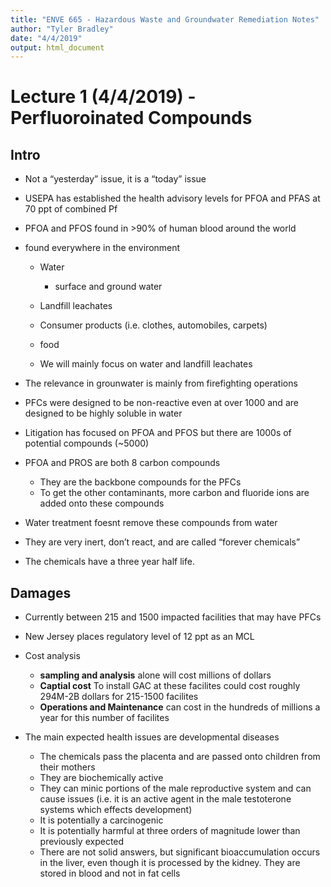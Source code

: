 ```yaml
---
title: "ENVE 665 - Hazardous Waste and Groundwater Remediation Notes"
author: "Tyler Bradley"
date: "4/4/2019"
output: html_document
---
```


# Lecture 1 (4/4/2019) - Perfluoroinated Compounds

## Intro
  * Not a "yesterday" issue, it is a "today" issue
  * USEPA has established the health advisory levels for PFOA and PFAS at 70 ppt of combined Pf
  * PFOA and PFOS found in >90% of human blood around the world
  * found everywhere in the environment
  
    * Water 
    
      * surface and ground water
    
    * Landfill leachates
    * Consumer products (i.e. clothes, automobiles, carpets)
    * food
    
    * We will mainly focus on water and landfill leachates
  
  * The relevance in grounwater is mainly from firefighting operations
  * PFCs were designed to be non-reactive even at over 1000 \degC and are designed to be highly soluble in water
  * Litigation has focused on PFOA and PFOS but there are 1000s of potential compounds (~5000)
  * PFOA and PROS are both 8 carbon compounds 
  
    * They are the backbone compounds for the PFCs
    * To get the other contaminants, more carbon and fluoride ions are added onto these compounds
    
  * Water treatment foesnt remove these compounds from water
  * They are very inert, don't react, and are called "forever chemicals"
  * The chemicals have a three year half life. 
  
  
## Damages
  
  * Currently between 215 and 1500 impacted facilities that may have PFCs
  * New Jersey places regulatory level of 12 ppt as an MCL
  * Cost analysis 
    
    * **sampling and analysis** alone will cost millions of dollars
    * **Captial cost** To install GAC at these facilites could cost roughly 294M-2B dollars for 215-1500 facilites
    * **Operations and Maintenance** can cost in the hundreds of millions a year for this number of facilites
    
  * The main expected health issues are developmental diseases
  
    * The chemicals pass the placenta and are passed onto children from their mothers
    * They are biochemically active
    * They can minic portions of the male reproductive system and can cause issues (i.e. it is an active agent in the male testoterone systems which effects development)
    * It is potentially a carcinogenic
    * It is potentially harmful at three orders of magnitude lower than previously expected
    * There are not solid answers, but significant bioaccumulation occurs in the liver, even though it is processed by the kidney. They are stored in blood and not in fat cells 
    